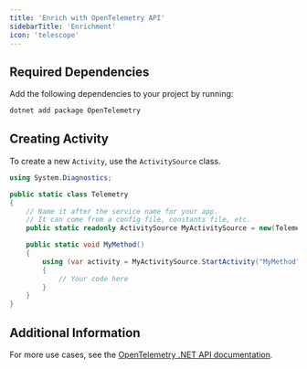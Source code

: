 ```yaml
---
title: 'Enrich with OpenTelemetry API'
sidebarTitle: 'Enrichment'
icon: 'telescope'
---
```



<EnrichmentIntro language='.NET' />

## Required Dependencies

Add the following dependencies to your project by running:

```bash
dotnet add package OpenTelemetry
```

## Creating Activity

To create a new `Activity`, use the `ActivitySource` class.

```csharp
using System.Diagnostics;

public static class Telemetry
{
    // Name it after the service name for your app.
    // It can come from a config file, constants file, etc.
    public static readonly ActivitySource MyActivitySource = new(TelemetryConstants.ServiceName);

    public static void MyMethod()
    {
        using (var activity = MyActivitySource.StartActivity("MyMethod"))
        {
            // Your code here
        }
    }
}
```

## Additional Information

For more use cases, see the [OpenTelemetry .NET API documentation](https://opentelemetry.io/docs/languages/net/instrumentation/#creating-activities).
